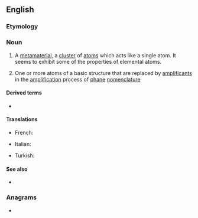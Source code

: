 ==English==
{{wikipedia}}

===Etymology===
{{prefix|super|atom|lang=en}}

===Noun===
{{en-noun}}
# {{lb|en|physics|chemistry}} A [[metamaterial]], a [[cluster]] of [[atom]]s which acts like a single atom. It seems to exhibit some of the properties of elemental atoms.
# {{lb|en|organic chemistry}} One or more atoms of a basic structure that are replaced by [[amplificant]]s in the [[amplification]] process of [[phane]] [[nomenclature]]

====Derived terms====
* {{l|en|superatomic}}

====Translations====
{{trans-top|a cluster of atoms which seems to exhibit some of the properties of elemental atoms}}
* French: {{t+|fr|superatome|m}}
{{trans-mid}}
* Italian: {{t+|it|superatomo|m}}
{{trans-bottom}}
*Turkish: {{t|tr|süperatom|m}}
{{trans-bottom}}

====See also====
* {{l|en|supermolecule}}

===Anagrams===
* {{anagrams|en|autosperm|mousetrap}}